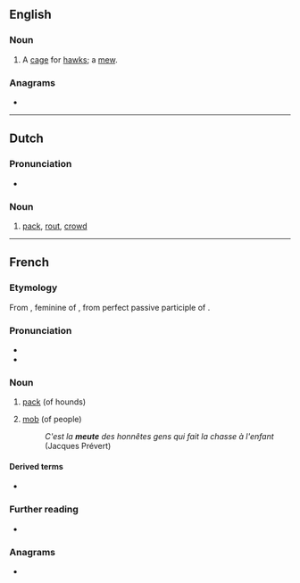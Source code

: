 {{also|Meute}}
==English==

===Noun===
{{en-noun}}

# A [[cage]] for [[hawk]]s; a [[mew]].
#: {{rfquotek|en|Milman}}

{{Webster 1913}}

===Anagrams===
* {{anagrams|en|a=eemtu|mute e}}

----

==Dutch==

===Pronunciation===
* {{audio|nl|Nl-meute.ogg|Audio}}

===Noun===
{{nl-noun|f|-en|pl2=-s|-}}

# [[pack]], [[rout]], [[crowd]]

----

==French==

===Etymology===
From {{der|fr|la|*movita}}, feminine of {{m|la||*movitus}}, from perfect passive participle of {{m|la|moveō|t=move}}.

===Pronunciation===
* {{fr-IPA}}
* {{audio|fr|LL-Q150 (fra)-DSwissK-meute.wav|Audio}}

===Noun===
{{fr-noun|f}}

# {{lb|fr|hunting}} [[pack]] (of hounds)
# [[mob]] (of people)
#: ''C'est la '''meute''' des honnêtes gens qui fait la chasse à l'enfant'' (Jacques Prévert)
====Derived terms====
* {{l|fr|mutin}}

===Further reading===
* {{R:TLFi}}

===Anagrams===
* {{l|fr|émeut}}